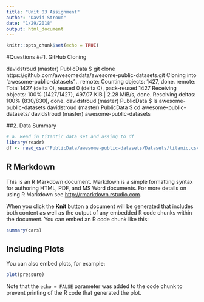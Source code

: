 ```yaml
---
title: "Unit 03 Assignment"
author: "David Stroud"
date: "1/29/2018"
output: html_document
---
```


```r
knitr::opts_chunk$set(echo = TRUE)
```

#Questions
##1. GitHub Cloning

davidstroud (master) PublicData
$ git clone https://github.com/awesomedata/awesome-public-datasets.git
Cloning into 'awesome-public-datasets'...
remote: Counting objects: 1427, done.
remote: Total 1427 (delta 0), reused 0 (delta 0), pack-reused 1427
Receiving objects: 100% (1427/1427), 497.07 KiB | 2.28 MiB/s, done.
Resolving deltas: 100% (830/830), done.
davidstroud (master) PublicData
$ ls
awesome-public-datasets
davidstroud (master) PublicData
$ cd awesome-public-datasets/
davidstroud (master) awesome-public-datasets

##2. Data Summary

```r
# a. Read in titantic data set and assing to df
library(readr)
df <- read_csv("PublicData/awesome-public-datasets/Datasets/titanic.csv")
```



## R Markdown

This is an R Markdown document. Markdown is a simple formatting syntax for authoring HTML, PDF, and MS Word documents. For more details on using R Markdown see <http://rmarkdown.rstudio.com>.

When you click the **Knit** button a document will be generated that includes both content as well as the output of any embedded R code chunks within the document. You can embed an R code chunk like this:

```r
summary(cars)
```

## Including Plots

You can also embed plots, for example:

```r
plot(pressure)
```

Note that the `echo = FALSE` parameter was added to the code chunk to prevent printing of the R code that generated the plot.
